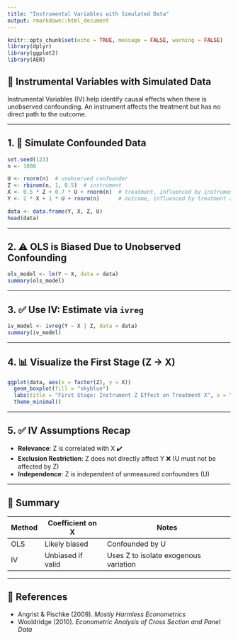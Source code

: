 ```yaml
---
title: "Instrumental Variables with Simulated Data"
output: rmarkdown::html_document
---
```


```r
knitr::opts_chunk$set(echo = TRUE, message = FALSE, warning = FALSE)
library(dplyr)
library(ggplot2)
library(AER)
```

## 🎯 Instrumental Variables with Simulated Data

Instrumental Variables (IV) help identify causal effects when there is unobserved confounding. An instrument affects the treatment but has no direct path to the outcome.

---

## 1. 🧪 Simulate Confounded Data

```r
set.seed(123)
n <- 1000

U <- rnorm(n)  # unobserved confounder
Z <- rbinom(n, 1, 0.5)  # instrument
X <- 0.5 * Z + 0.7 * U + rnorm(n)  # treatment, influenced by instrument and confounder
Y <- 2 * X + 1 * U + rnorm(n)      # outcome, influenced by treatment and confounder

data <- data.frame(Y, X, Z, U)
head(data)
```

---

## 2. ⚠️ OLS is Biased Due to Unobserved Confounding

```r
ols_model <- lm(Y ~ X, data = data)
summary(ols_model)
```

---

## 3. ✅ Use IV: Estimate via `ivreg`

```r
iv_model <- ivreg(Y ~ X | Z, data = data)
summary(iv_model)
```

---

## 4. 📊 Visualize the First Stage (Z → X)

```r
ggplot(data, aes(x = factor(Z), y = X))
  geom_boxplot(fill = "skyblue")
  labs(title = "First Stage: Instrument Z Effect on Treatment X", x = "Instrument (Z)", y = "Treatment (X)")
  theme_minimal()
```

---

## 5. ✅ IV Assumptions Recap

- **Relevance**: Z is correlated with X ✔️
- **Exclusion Restriction**: Z does not directly affect Y ❌ (U must not be affected by Z)
- **Independence**: Z is independent of unmeasured confounders (U)

---

## 📌 Summary

| Method | Coefficient on X | Notes |
|--------|------------------|-------|
| OLS    | Likely biased     | Confounded by U |
| IV     | Unbiased if valid | Uses Z to isolate exogenous variation |

---

## 📖 References

- Angrist & Pischke (2009). *Mostly Harmless Econometrics*
- Wooldridge (2010). *Econometric Analysis of Cross Section and Panel Data*